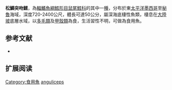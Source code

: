 {{Speciesbox
| name = 松鱗突吻鱈
| status = NE
| status_system = iucn3.1
| trend = unknow
| genus = Coryphaenoides
| species = anguliceps
| authority = [[Garman|Garman]], 1899
| synonyms = *''Macrurus anguliceps'',Garman, 1899
*''Macrurus latinasutus'',Garman, 1899
*''Coryphaenoides latinasutus'',Garman, 1899
*''Lionurus latinasutus'',Garman, 1899
}}
'''松鱗突吻鱈'''，為[[輻鰭魚綱|輻鰭魚綱]][[鱈形目|鱈形目]][[鼠尾鱈科|鼠尾鱈科]]的其中一[[種|種]]，分布於東[[太平洋|太平洋]][[墨西哥|墨西哥]]至[[秘魯|秘魯]]海域，深度720-2400公尺，體長可達50公分，屬深海底棲性魚類，棲息在[[大陸坡|大陸坡]]底層水域，以[[多毛類|多毛類]]及[[甲殼類|甲殼類]]為食，生活習性不明，可做為食用魚。

==参考文献==
*{{FishBase_species|genus=Coryphaenoides|species=anguliceps|year=2015|month=12}}

== 扩展阅读 ==
{{refbegin}}
{{wikispecies-inline|Coryphaenoides anguliceps|松鱗突吻鱈}}
{{refend}}
{{Taxonbar|from=Q2722968}}

[[Category:食用魚|Category:食用魚]]
[[Category:突吻鱈屬|anguliceps]]


{{鱈形目小作品}}